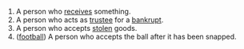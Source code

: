 # A person who [[receive]]s something.
# A person who acts as [[trustee]] for a [[bankrupt]].
# A person who accepts [[stolen]] goods.
# ([[football]]) A person who accepts the ball after it has been snapped.